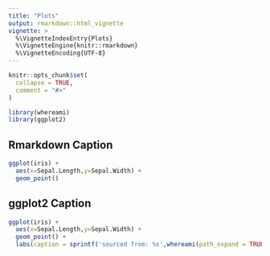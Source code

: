 ---
title: "Plots"
output: rmarkdown::html_vignette
vignette: >
  %\VignetteIndexEntry{Plots}
  %\VignetteEngine{knitr::rmarkdown}
  %\VignetteEncoding{UTF-8}
---

```{r, include = FALSE}
knitr::opts_chunk$set(
  collapse = TRUE,
  comment = "#>"
)
```

```{r setup}
library(whereami)
library(ggplot2)
```

## Rmarkdown Caption 

```{r rmd caption,fig.cap=whereami(path_expand = TRUE),fig.width=7}

ggplot(iris) + 
  aes(x=Sepal.Length,y=Sepal.Width) + 
  geom_point()

```

## ggplot2 Caption 

```{r ggcaption,fig.width=7}

ggplot(iris) + 
  aes(x=Sepal.Length,y=Sepal.Width) + 
  geom_point() + 
  labs(caption = sprintf('sourced from: %s',whereami(path_expand = TRUE)))

```
